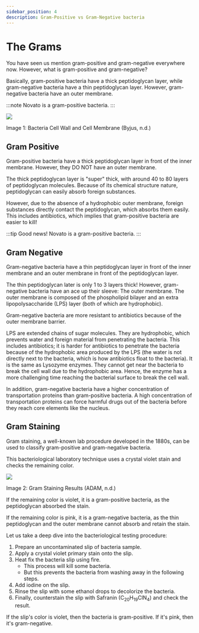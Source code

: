 ```yaml
---
sidebar_position: 4
description: Gram-Positive vs Gram-Negative bacteria
---
```

# The Grams
You have seen us mention gram-positive and gram-negative everywhere now. However, what is gram-positive and gram-negative?

Basically, gram-positive bacteria have a thick peptidoglycan layer, while gram-negative bacteria have a thin peptidoglycan layer. However, gram-negative bacteria have an outer membrane. 

:::note
Novato is a gram-positive bacteria.
:::

![](/assets/img/gp.png)

Image 1: Bacteria Cell Wall and Cell Membrane (Byjus, n.d.)

## Gram Positive
Gram-positive bacteria have a thick peptidoglycan layer in front of the inner membrane. However, they DO NOT have an outer membrane. 

The thick peptidoglycan layer is "super" thick, with around 40 to 80 layers of peptidoglycan molecules. Because of its chemical structure nature, peptidoglycan can easily absorb foreign substances.

However, due to the absence of a hydrophobic outer membrane, foreign substances directly contact the peptidoglycan, which absorbs them easily. This includes antibiotics, which implies that gram-positive bacteria are easier to kill!

:::tip
Good news! Novato is a gram-positive bacteria. 
:::
 
## Gram Negative
Gram-negative bacteria have a thin peptidoglycan layer in front of the inner membrane and an outer membrane in front of the peptidoglycan layer. 

The thin peptidoglycan later is only 1 to 3 layers thick! However, gram-negative bacteria have an ace up their sleeve: The outer membrane. The outer membrane is composed of the phospholipid bilayer and an extra lipopolysaccharide (LPS) layer (both of which are hydrophobic).

Gram-negative bacteria are more resistant to antibiotics because of the outer membrane barrier. 

LPS are extended chains of sugar molecules. They are hydrophobic, which prevents water and foreign material from penetrating the bacteria. This includes antibiotics; it is harder for antibiotics to penetrate the bacteria because of the hydrophobic area produced by the LPS (the water is not directly next to the bacteria, which is how antibiotics float to the bacteria). It is the same as Lysozyme enzymes. They cannot get near the bacteria to break the cell wall due to the hydrophobic area. Hence, the enzyme has a more challenging time reaching the bacterial surface to break the cell wall. 

In addition, gram-negative bacteria have a higher concentration of transportation proteins than gram-positive bacteria. A high concentration of transportation proteins can force harmful drugs out of the bacteria before they reach core elements like the nucleus. 

## Gram Staining
Gram staining, a well-known lab procedure developed in the 1880s, can be used to classify gram-positive and gram-negative bacteria. 

This bacteriological laboratory technique uses a crystal violet stain and checks the remaining color. 

![](/assets/img/gram-stain.png)

Image 2: Gram Staining Results (ADAM, n.d.)

If the remaining color is violet, it is a gram-positive bacteria, as the peptidoglycan absorbed the stain. 

If the remaining color is pink, it is a gram-negative bacteria, as the thin peptidoglycan and the outer membrane cannot absorb and retain the stain. 

Let us take a deep dive into the bacteriological testing procedure:
1. Prepare an uncontaminated slip of bacteria sample.
2. Apply a crystal violet primary stain onto the slip.
3. Heat fix the bacteria slip using fire.
	- This process will kill some bacteria.
	- But this prevents the bacteria from washing away in the following steps.
4. Add iodine on the slip.
5. Rinse the slip with some ethanol drops to decolorize the bacteria.
6. Finally, counterstain the slip with Safranin ($\text{C}_{20}\text{H}_{19}\text{ClN}_{4}$) and check the result.

If the slip's color is violet, then the bacteria is gram-positive. If it's pink, then it's gram-negative. 
